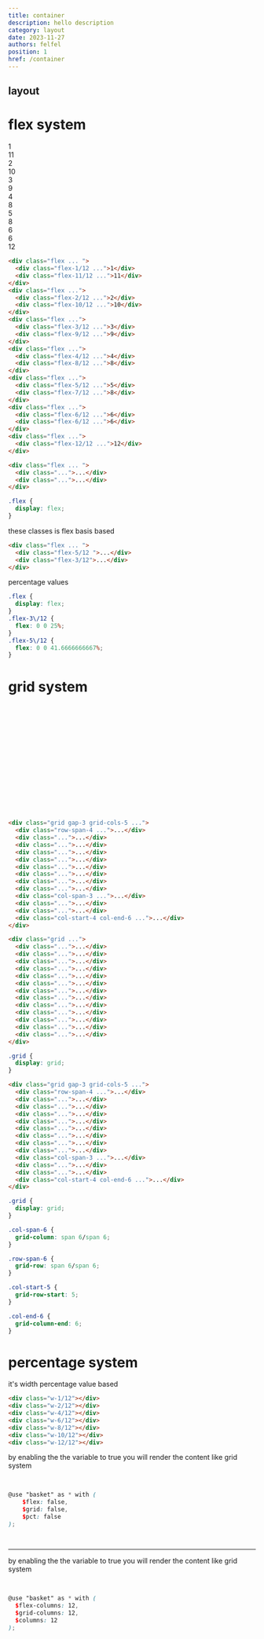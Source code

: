 ```yaml
---
title: container
description: hello description
category: layout
date: 2023-11-27
authors: felfel
position: 1
href: /container
---
```


## layout


<div class="stage anim-slide-right anim-break">
<h1 class="h2 text-center mx-8">flex system</h1>
  <div class="prototype p-5">
    <div class="prototype-gap my-5 text-center">
      <div class="flex gap-1 mt-3 ">
        <div class="flex-1/12 px-5 py-3 br-sm text-gray-100 bg-blue-500">1</div>
        <div class="flex-11/12 px-5 py-3 br-sm text-gray-100 bg-blue-500">11</div>
      </div>
      <div class="flex gap-1 mt-3">
        <div class="flex-2/12 px-5 py-3 br-sm text-gray-100 bg-blue-500">2</div>
        <div class="flex-10/12 px-5 py-3 br-sm text-gray-100 bg-blue-500">10</div>
      </div>
      <div class="flex gap-1 mt-3">
        <div class="flex-3/12 px-5 py-3 br-sm text-gray-100 bg-blue-500">3</div>
        <div class="flex-9/12 px-5 py-3 br-sm text-gray-100 bg-blue-500">9</div>
      </div>
      <div class="flex gap-1 mt-3">
        <div class="flex-4/12 px-5 py-3 br-sm text-gray-100 bg-blue-500">4</div>
        <div class="flex-8/12 px-5 py-3 br-sm text-gray-100 bg-blue-500">8</div>
      </div>
      <div class="flex gap-1 mt-3">
        <div class="flex-5/12 px-5 py-3 br-sm text-gray-100 bg-blue-500">5</div>
        <div class="flex-7/12 px-5 py-3 br-sm text-gray-100 bg-blue-500">8</div>
      </div>
      <div class="flex gap-1 mt-3">
        <div class="flex-6/12 px-5 py-3 br-sm text-gray-100 bg-blue-500">6</div>
        <div class="flex-6/12 px-5 py-3 br-sm text-gray-100 bg-blue-500">6</div>
      </div>
      <div class="flex gap-1 mt-3">
        <div class="flex-12/12 px-5 py-3 br-sm text-gray-100 bg-blue-500">12</div>
      </div>
    </div>
  </div>

```html demo.html
<div class="flex ... ">
  <div class="flex-1/12 ...">1</div>
  <div class="flex-11/12 ...">11</div>
</div>
<div class="flex ...">
  <div class="flex-2/12 ...">2</div>
  <div class="flex-10/12 ...">10</div>
</div>
<div class="flex ...">
  <div class="flex-3/12 ...">3</div>
  <div class="flex-9/12 ...">9</div>
</div>
<div class="flex ...">
  <div class="flex-4/12 ...">4</div>
  <div class="flex-8/12 ...">8</div>
</div>
<div class="flex ...">
  <div class="flex-5/12 ...">5</div>
  <div class="flex-7/12 ...">8</div>
</div>
<div class="flex ...">
  <div class="flex-6/12 ...">6</div>
  <div class="flex-6/12 ...">6</div>
</div>
<div class="flex ...">
  <div class="flex-12/12 ...">12</div>
</div>
```


```html app.html focus=1:1
<div class="flex ... ">
  <div class="...">...</div>
  <div class="...">...</div>
</div>
```


```css output.css
.flex {
  display: flex;
}
```

these classes is flex basis based

```html app.html focus=2,3
<div class="flex ... ">
  <div class="flex-5/12 ">...</div>
  <div class="flex-3/12">...</div>
</div>

```

percentage values

```css output.css focus=1:9
.flex {
  display: flex;
}
.flex-3\/12 {
  flex: 0 0 25%;
}
.flex-5\/12 {
  flex: 0 0 41.6666666667%;
}
```

<h1 class="h2 text-center mx-8">grid system</h1>
<div class="prototype p-5">
  <div class="prototype-gap my-5 ">
    <div class="grid gap-3 grid-cols-5 text-center">
      <div class="row-span-4 px-5 py-3 br-sm text-gray-100 bg-blue-500">⠀</div>
      <div class="px-5 py-3 br-sm text-gray-100 bg-blue-500">⠀</div>
      <div class="px-5 py-3 br-sm text-gray-100 bg-blue-500">⠀</div>
      <div class="px-5 py-3 br-sm text-gray-100 bg-blue-500">⠀</div>
      <div class="px-5 py-3 br-sm text-gray-100 bg-blue-500">⠀</div>
      <div class="px-5 py-3 br-sm text-gray-100 bg-blue-500">⠀</div>
      <div class="px-5 py-3 br-sm text-gray-100 bg-blue-500">⠀</div>
      <div class="px-5 py-3 br-sm text-gray-100 bg-blue-500">⠀</div>
      <div class="px-5 py-3 br-sm text-gray-100 bg-blue-500">⠀</div>
      <div class="col-span-3 px-5 py-3 br-sm text-gray-100 bg-blue-500">⠀</div>
      <div class="px-5 py-3 br-sm text-gray-100 bg-blue-500">⠀</div>
      <div class="px-5 py-3 br-sm text-gray-100 bg-blue-500">⠀</div>
      <div class="col-start-4 col-end-6 px-5 py-3 br-sm text-gray-100 bg-blue-500">⠀</div>
    </div>
  </div>
</div>


```html demo.html
<div class="grid gap-3 grid-cols-5 ...">
  <div class="row-span-4 ...">...</div>
  <div class="...">...</div>
  <div class="...">...</div>
  <div class="...">...</div>
  <div class="...">...</div>
  <div class="...">...</div>
  <div class="...">...</div>
  <div class="...">...</div>
  <div class="...">...</div>
  <div class="col-span-3 ...">...</div>
  <div class="...">...</div>
  <div class="...">...</div>
  <div class="col-start-4 col-end-6 ...">...</div>
</div>
```

```html app.html focus=1:1
<div class="grid ...">
  <div class="...">...</div>
  <div class="...">...</div>
  <div class="...">...</div>
  <div class="...">...</div>
  <div class="...">...</div>
  <div class="...">...</div>
  <div class="...">...</div>
  <div class="...">...</div>
  <div class="...">...</div>
  <div class="...">...</div>
  <div class="...">...</div>
  <div class="...">...</div>
  <div class="...">...</div>
</div>
```





```css output.css
.grid {
  display: grid;
}
```




```html app.html focus=1,2,11,14
<div class="grid gap-3 grid-cols-5 ...">
  <div class="row-span-4 ...">...</div>
  <div class="...">...</div>
  <div class="...">...</div>
  <div class="...">...</div>
  <div class="...">...</div>
  <div class="...">...</div>
  <div class="...">...</div>
  <div class="...">...</div>
  <div class="...">...</div>
  <div class="col-span-3 ...">...</div>
  <div class="...">...</div>
  <div class="...">...</div>
  <div class="col-start-4 col-end-6 ...">...</div>
</div>
```


```css output.css
.grid {
  display: grid;
}

.col-span-6 {
  grid-column: span 6/span 6;
}

.row-span-6 {
  grid-row: span 6/span 6;
}

.col-start-5 {
  grid-row-start: 5;
}

.col-end-6 {
  grid-column-end: 6;
}
```

<h1 class="h2 text-center mx-8">percentage system</h1>
<p class="text">it's width percentage value based</p>

```html app.html
<div class="w-1/12"></div>
<div class="w-2/12"></div>
<div class="w-4/12"></div>
<div class="w-6/12"></div>
<div class="w-8/12"></div>
<div class="w-10/12"></div>
<div class="w-12/12"></div>
```  


  by enabling the the variable to true 
  you will render the content like grid system

  ```scss main.scss focus=4:6
  ⠀
  ⠀
  @use "basket" as * with (
      $flex: false,
      $grid: false,
      $pct: false
  );
  ⠀
  ⠀
  ```
  ---
  by enabling the the variable to true 
  you will render the content like grid system
  ```scss main.scss focus=4:6
  ⠀
  ⠀
  @use "basket" as * with (
    $flex-columns: 12,
    $grid-columns: 12,
    $columns: 12
  );
  ⠀
  ⠀
  ```
</div>